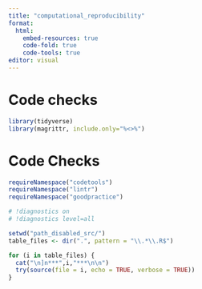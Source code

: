 ```yaml
---
title: "computational_reproducibility"
format:
  html:
    embed-resources: true
    code-fold: true
    code-tools: true
editor: visual
---
```


# Code checks

```r
library(tidyverse)
library(magrittr, include.only="%<>%")
```

# Code Checks

```r
requireNamespace("codetools")
requireNamespace("lintr")
requireNamespace("goodpractice")

# !diagnostics on 
# !diagnostics level=all
```

```r
setwd("path_disabled_src/")
table_files <- dir(".", pattern = "\\.*\\.R$")

for (i in table_files) {
  cat("\n]n***",i,"***\n\n")
  try(source(file = i, echo = TRUE, verbose = TRUE))
}
```
